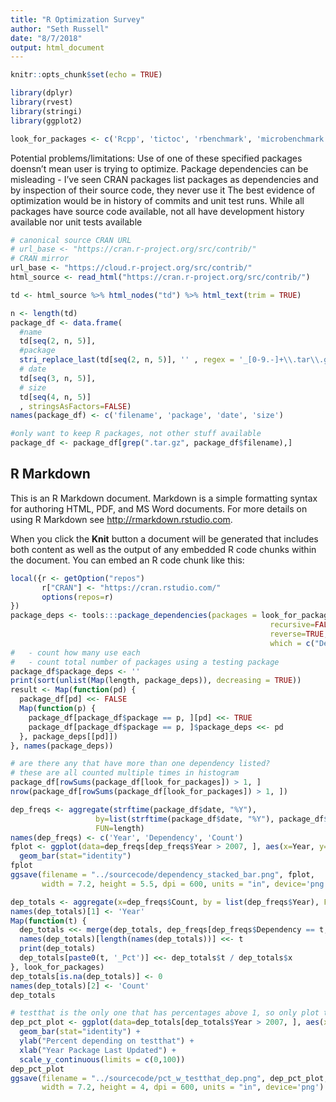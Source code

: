 ```yaml
---
title: "R Optimization Survey"
author: "Seth Russell"
date: "8/7/2018"
output: html_document
---
```


```r
knitr::opts_chunk$set(echo = TRUE)

library(dplyr)
library(rvest)
library(stringi)
library(ggplot2)

look_for_packages <- c('Rcpp', 'tictoc', 'rbenchmark', 'microbenchmark', 'profr', 'profvis', 'snow', 'doSNOW', 'parallel', 'doParallel', 'Rmpi', 'foreach', 'future', 'SparkR', 'DistributedR', 'ddR', 'sparklyr', 'batchtools', 'RcppParallel', 'threadpool', 'parallelDist', 'parallelMap', 'doMC', 'doMPI', 'partools', 'DSL')

```

Potential problems/limitations:
Use of one of these specified packages doensn't mean user is trying to optimize.
Package dependencies can be misleading - I've seen CRAN packages list packages as dependencies and by inspection of their source code, they never use it
The best evidence of optimization would be in history of commits and unit test runs. While all packages have source code available, not all have development history available nor unit tests available



```r
# canonical source CRAN URL
# url_base <- "https://cran.r-project.org/src/contrib/"
# CRAN mirror
url_base <- "https://cloud.r-project.org/src/contrib/"
html_source <- read_html("https://cran.r-project.org/src/contrib/")

td <- html_source %>% html_nodes("td") %>% html_text(trim = TRUE)

n <- length(td)
package_df <- data.frame(
  #name
  td[seq(2, n, 5)],
  #package
  stri_replace_last(td[seq(2, n, 5)], '' , regex = '_[0-9.-]+\\.tar\\.gz'),
  # date
  td[seq(3, n, 5)],
  # size
  td[seq(4, n, 5)]
  , stringsAsFactors=FALSE)
names(package_df) <- c('filename', 'package', 'date', 'size')

#only want to keep R packages, not other stuff available
package_df <- package_df[grep(".tar.gz", package_df$filename),]
```


## R Markdown

This is an R Markdown document. Markdown is a simple formatting syntax for authoring HTML, PDF, and MS Word documents. For more details on using R Markdown see <http://rmarkdown.rstudio.com>.

When you click the **Knit** button a document will be generated that includes both content as well as the output of any embedded R code chunks within the document. You can embed an R code chunk like this:

```r

local({r <- getOption("repos")
       r["CRAN"] <- "https://cran.rstudio.com/" 
       options(repos=r)
})
package_deps <- tools:::package_dependencies(packages = look_for_packages,
                                                          recursive=FALSE,
                                                          reverse=TRUE,
                                                          which = c("Depends","Imports","LinkingTo", "Suggests"))
#   - count how many use each
#   - count total number of packages using a testing package
package_df$package_deps <- ''
print(sort(unlist(Map(length, package_deps)), decreasing = TRUE))
result <- Map(function(pd) {
  package_df[pd] <<- FALSE
  Map(function(p) {
    package_df[package_df$package == p, ][pd] <<- TRUE
    package_df[package_df$package == p, ]$package_deps <<- pd
  }, package_deps[[pd]])
}, names(package_deps))

# are there any that have more than one dependency listed?
# these are all counted multiple times in histogram
package_df[rowSums(package_df[look_for_packages]) > 1, ]
nrow(package_df[rowSums(package_df[look_for_packages]) > 1, ])
```


```r
dep_freqs <- aggregate(strftime(package_df$date, "%Y"),
                   by=list(strftime(package_df$date, "%Y"), package_df$package_deps),
                   FUN=length)
names(dep_freqs) <- c('Year', 'Dependency', 'Count')
fplot <- ggplot(data=dep_freqs[dep_freqs$Year > 2007, ], aes(x=Year, y=Count, fill=Dependency)) +
  geom_bar(stat="identity")
fplot
ggsave(filename = "../sourcecode/dependency_stacked_bar.png", fplot,
       width = 7.2, height = 5.5, dpi = 600, units = "in", device='png')

dep_totals <- aggregate(x=dep_freqs$Count, by = list(dep_freqs$Year), FUN = sum)
names(dep_totals)[1] <- 'Year'
Map(function(t) {
  dep_totals <<- merge(dep_totals, dep_freqs[dep_freqs$Dependency == t, ][c('Year', 'Count')], by="Year", all=TRUE)
  names(dep_totals)[length(names(dep_totals))] <<- t
  print(dep_totals)
  dep_totals[paste0(t, '_Pct')] <<- dep_totals$t / dep_totals$x
}, look_for_packages)
dep_totals[is.na(dep_totals)] <- 0
names(dep_totals)[2] <- 'Count'
dep_totals

# testthat is the only one that has percentages above 1, so only plot that
dep_pct_plot <- ggplot(data=dep_totals[dep_totals$Year > 2007, ], aes(x=Year, y=testthat_Pct * 100)) +
  geom_bar(stat="identity") +
  ylab("Percent depending on testthat") +
  xlab("Year Package Last Updated") +
  scale_y_continuous(limits = c(0,100))
dep_pct_plot
ggsave(filename = "../sourcecode/pct_w_testthat_dep.png", dep_pct_plot,
       width = 7.2, height = 4, dpi = 600, units = "in", device='png')


```

